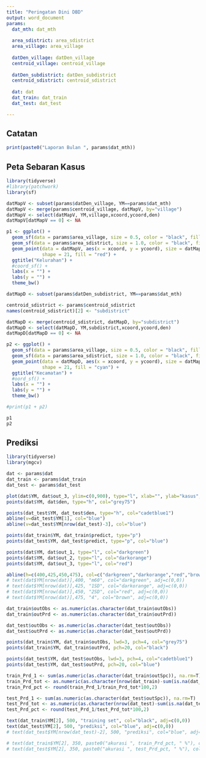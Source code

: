 ---
title: "Peringatan Dini DBD"
output: word_document
params:
  dat_mth: dat_mth
  
  area_sdistrict: area_sdistrict
  area_village: area_village
  
  datDen_village: datDen_village
  centroid_village: centroid_village
  
  datDen_subdistrict: datDen_subdistrict
  centroid_sdistrict: centroid_sdistrict
  
  dat: dat
  dat_train: dat_train
  dat_test: dat_test

---


## Catatan

```{r, echo=FALSE, warning=FALSE}
print(paste0("Laporan Bulan ", params$dat_mth))

```


## Peta Sebaran Kasus

```{r, echo=FALSE, warning=FALSE}
library(tidyverse)
#library(patchwork)
library(sf)

datMapV <- subset(params$datDen_village, YM==params$dat_mth)
datMapV <- merge(params$centroid_village, datMapV, by="village")
datMapV <- select(datMapV, YM,village,xcoord,ycoord,den)
datMapV[datMapV == 0] <- NA

p1 <- ggplot() +
  geom_sf(data = params$area_village, size = 0.5, color = "black", fill = NA) +
  geom_sf(data = params$area_sdistrict, size = 1.0, color = "black", fill = NA) +
  geom_point(data = datMapV, aes(x = xcoord, y = ycoord), size = datMapV$den,
             shape = 21, fill = "red") +
  ggtitle("Kelurahan") +
  #coord_sf() +
  labs(x = "") +
  labs(y = "") +
  theme_bw()

datMapD <- subset(params$datDen_subdistrict, YM==params$dat_mth)

centroid_sdistrict <- params$centroid_sdistrict
names(centroid_sdistrict)[2] <- "subdistrict"

datMapD <- merge(centroid_sdistrict, datMapD, by="subdistrict")
datMapD <- select(datMapD, YM,subdistrict,xcoord,ycoord,den)
datMapD[datMapD == 0] <- NA

p2 <- ggplot() + 
  geom_sf(data = params$area_village, size = 0.5, color = "black", fill = NA) +
  geom_sf(data = params$area_sdistrict, size = 1.0, color = "black", fill = NA) +
  geom_point(data = datMapD, aes(x = xcoord, y = ycoord), size = datMapD$den, 
             shape = 21, fill = "cyan") +
  ggtitle("Kecamatan") + 
  #oord_sf() +
  labs(x = "") +
  labs(y = "") +
  theme_bw()

#print(p1 + p2)

p1
p2

```


## Prediksi

```{r, echo=FALSE, warning=FALSE, out.width="100%"}
library(tidyverse)
library(mgcv)

dat <- params$dat
dat_train <- params$dat_train
dat_test <- params$dat_test

plot(dat$YM, dat$out_3, ylim=c(0,900), type="l", xlab="", ylab="kasus", frame.plot=F, col="red")
points(dat$YM, dat$den, type="h", col="grey75")

points(dat_test$YM, dat_test$den, type="h", col="cadetblue1")
abline(v=dat_test$YM[1], col="blue")
abline(v=dat_test$YM[nrow(dat_test)-3], col="blue")

points(dat_train$YM, dat_train$predict, type="p")
points(dat_test$YM, dat_test$predict, type="p", col="blue")

points(dat$YM, dat$out_1, type="l", col="darkgreen")
points(dat$YM, dat$out_2, type="l", col="darkorange")
points(dat$YM, dat$out_3, type="l", col="red")

abline(h=c(400,425,450,475), col=c("darkgreen","darkorange","red","brown"), lty=3)
# text(dat$YM[nrow(dat)],400, "m60", col="darkgreen", adj=c(0,0))
# text(dat$YM[nrow(dat)],425, "1SD", col="darkorange", adj=c(0,0))
# text(dat$YM[nrow(dat)],450, "2SD", col="red", adj=c(0,0))
# text(dat$YM[nrow(dat)],475, "4", col="brown", adj=c(0,0))

dat_train$outObs <- as.numeric(as.character(dat_train$outObs))
dat_train$outPrd <- as.numeric(as.character(dat_train$outPrd))

dat_test$outObs <- as.numeric(as.character(dat_test$outObs))
dat_test$outPrd <- as.numeric(as.character(dat_test$outPrd))

points(dat_train$YM, dat_train$outObs, lwd=3, pch=4, col="grey75")
points(dat_train$YM, dat_train$outPrd, pch=20, col="black")

points(dat_test$YM, dat_test$outObs, lwd=3, pch=4, col="cadetblue1")
points(dat_test$YM, dat_test$outPrd, pch=20, col="blue")

train_Prd_1 <- sum(as.numeric(as.character(dat_train$outSpc)), na.rm=T)
train_Prd_tot <- as.numeric(as.character(nrow(dat_train)-sum(is.na(dat_train$outSpc))))
train_Prd_pct <- round(train_Prd_1/train_Prd_tot*100,2)

test_Prd_1 <- sum(as.numeric(as.character(dat_test$outSpc)), na.rm=T)
test_Prd_tot <- as.numeric(as.character(nrow(dat_test)-sum(is.na(dat_test$outSpc))))
test_Prd_pct <- round(test_Prd_1/test_Prd_tot*100,2)

text(dat_train$YM[2], 500, "training set", col="black", adj=c(0,0))
text(dat_test$YM[2], 500, "prediksi", col="blue", adj=c(0,0))
# text(dat_test$YM[nrow(dat_test)-2], 500, "prediksi", col="blue", adj=c(0,0))

# text(dat_train$YM[2], 350, paste0("akurasi ", train_Prd_pct, " %"), col="black", adj=c(0,0))
# text(dat_test$YM[2], 350, paste0("akurasi ", test_Prd_pct, " %"), col="blue", adj=c(0,0))

```


